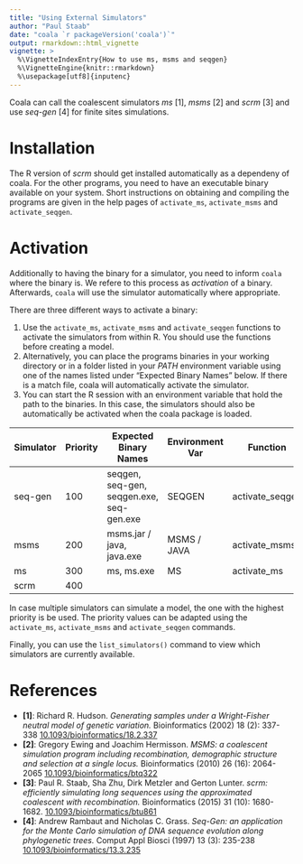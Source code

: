 ```yaml
---
title: "Using External Simulators"
author: "Paul Staab"
date: "coala `r packageVersion('coala')`"
output: rmarkdown::html_vignette
vignette: >
  %\VignetteIndexEntry{How to use ms, msms and seqgen}
  %\VignetteEngine{knitr::rmarkdown}
  %\usepackage[utf8]{inputenc}
---
```


Coala can call the coalescent simulators _ms_ [1], _msms_ [2] and _scrm_ [3] 
and use _seq-gen_ [4] for finite sites simulations. 


# Installation

The R version of _scrm_ should get installed automatically as a dependeny of 
coala. For the other programs, you need to have an executable binary available
on your system. Short instructions on obtaining and compiling the programs are 
given in the help pages of `activate_ms`, `activate_msms` and `activate_seqgen`. 


# Activation

Additionally to having the binary for a simulator, you need to inform `coala`
where the binary is. We refere to this process as _activation_ of a binary.
Afterwards, `coala` will use the simulator automatically
where appropriate.

There are three different ways to activate a binary:

1. Use the `activate_ms`, `activate_msms` and `activate_seqgen` functions to
activate the simulators from within R. You should use the functions before
creating a model.
2. Alternatively, you can place the programs binaries in your working
directory or in a folder listed in your _PATH_ environment variable using
one of the names listed under "Expected Binary Names" below. If there is
a match file, coala will automatically activate the simulator.
3. You can start the R session with an environment variable
that hold the path to the binaries. In this case, the simulators should
also be automatically be activated when the coala package is loaded.

| Simulator | Priority | Expected Binary Names                    | Environment Var | Function        |
| ---       | ---      | ---                                      | ---             | ---             |
| seq-gen   | 100      | seqgen, seq-gen, seqgen.exe, seq-gen.exe | SEQGEN          | activate_seqgen |
| msms      | 200      | msms.jar / java, java.exe                | MSMS / JAVA     | activate_msms   |
| ms        | 300      | ms, ms.exe                               | MS              | activate_ms     |
| scrm      | 400      |                                          |                 |                 |


In case multiple simulators can simulate a model, the one with the highest 
priority is be used. The priority values can be adapted using the 
`activate_ms`, `activate_msms` and `activate_seqgen` commands.

Finally, you can use the `list_simulators()` command to view which 
simulators are currently available.


# References

* __[1]__: Richard R. Hudson. 
  _Generating samples under a Wright-Fisher neutral model of genetic variation._
  Bioinformatics (2002) 18 (2): 337-338
  [10.1093/bioinformatics/18.2.337](http://doi.org/10.1093/bioinformatics/18.2.337)
* __[2]__: Gregory Ewing and Joachim Hermisson.
  _MSMS: a coalescent simulation program including recombination,
  demographic structure and selection at a single locus._
  Bioinformatics (2010) 26 (16): 2064-2065
  [10.1093/bioinformatics/btq322](http://doi.org/10.1093/bioinformatics/btq322)
* __[3]__: Paul R. Staab, Sha Zhu, Dirk Metzler and Gerton Lunter. 
  _scrm: efficiently simulating long sequences using the approximated 
  coalescent with recombination._
  Bioinformatics (2015) 31 (10): 1680-1682. 
  [10.1093/bioinformatics/btu861](http://doi.org/doi:10.1093/bioinformatics/btu861)
* __[4]__: Andrew Rambaut and Nicholas C. Grass.
  _Seq-Gen: an application for the Monte Carlo simulation of DNA sequence
  evolution along phylogenetic trees._
  Comput Appl Biosci (1997) 13 (3): 235-238
  [10.1093/bioinformatics/13.3.235](http://doi.org/10.1093/bioinformatics/13.3.235)
